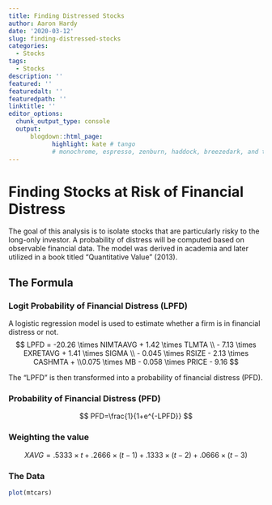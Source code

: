 ```yaml
---
title: Finding Distressed Stocks
author: Aaron Hardy
date: '2020-03-12'
slug: finding-distressed-stocks
categories:
  - Stocks
tags: 
  - Stocks
description: ''
featured: ''
featuredalt: ''
featuredpath: ''
linktitle: ''
editor_options: 
  chunk_output_type: console
  output:
      blogdown::html_page:
            highlight: kate # tango
            # monochrome, espresso, zenburn, haddock, breezedark, and textmate
---
```


# Finding Stocks at Risk of Financial Distress 

The goal of this analysis is to isolate stocks that are particularly risky to the long-only investor. A probability of distress will be computed based on observable financial data. The model was derived in academia and later utilized in a book titled "Quantitative Value" (2013).

## The Formula

### Logit Probability of Financial Distress (LPFD)
A logistic regression model is used to estimate whether a firm is in financial distress or not. 
$$
LPFD = -20.26 \times NIMTAAVG + 1.42 \times TLMTA \\
- 7.13 \times EXRETAVG + 1.41 \times SIGMA \\
- 0.045 \times RSIZE - 2.13 \times CASHMTA + 
\\0.075 \times MB - 0.058 \times PRICE - 9.16
$$


The "LPFD" is then transformed into a probability of financial distress (PFD).

### Probability of Financial Distress (PFD)

$$ 
PFD=\frac{1}{1+e^{-LPFD}} 
$$


### Weighting the value
$$
XAVG = .5333 \times t + .2666 \times (t - 1) + .1333 \times (t - 2) + .0666 \times (t - 3)
$$




### The Data

```r



plot(mtcars)






```
